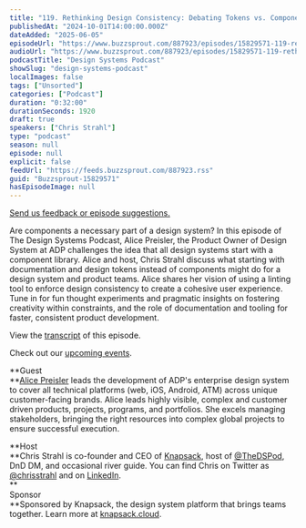 ```yaml
---
title: "119. Rethinking Design Consistency: Debating Tokens vs. Components with ADPs Alice Preisler"
publishedAt: "2024-10-01T14:00:00.000Z"
dateAdded: "2025-06-05"
episodeUrl: "https://www.buzzsprout.com/887923/episodes/15829571-119-rethinking-design-consistency-debating-tokens-vs-components-with-adps-alice-preisler.mp3"
audioUrl: "https://www.buzzsprout.com/887923/episodes/15829571-119-rethinking-design-consistency-debating-tokens-vs-components-with-adps-alice-preisler.mp3"
podcastTitle: "Design Systems Podcast"
showSlug: "design-systems-podcast"
localImages: false
tags: ["Unsorted"]
categories: ["Podcast"]
duration: "0:32:00"
durationSeconds: 1920
draft: true
speakers: ["Chris Strahl"]
type: "podcast"
season: null
episode: null
explicit: false
feedUrl: "https://feeds.buzzsprout.com/887923.rss"
guid: "Buzzsprout-15829571"
hasEpisodeImage: null
---
```

[Send us feedback or episode suggestions.](https://www.buzzsprout.com/twilio/text_messages/887923/open_sms)

Are components a necessary part of a design system? In this episode of The Design Systems Podcast, Alice Preisler, the Product Owner of Design System at ADP challenges the idea that all design systems start with a component library. Alice and host, Chris Strahl discuss what starting with documentation and design tokens instead of components might do for a design system and product teams. Alice shares her vision of using a linting tool to enforce design consistency to create a cohesive user experience. Tune in for fun thought experiments and pragmatic insights on fostering creativity within constraints, and the role of documentation and tooling for faster, consistent product development.

View the [transcript](https://docs.google.com/document/d/1_6futxeROs7EYN1-_IgGvrj3liLmfuRg5KmeJugH2vo/edit#heading=h.e4ehjtdqokkj) of this episode.

Check out our [upcoming events](https://www.knapsack.cloud/events).  

**Guest  
**[Alice Preisler](https://www.linkedin.com/in/alicepreisler/) leads the development of ADP's enterprise design system to cover all technical platforms (web, iOS, Android, ATM) across unique customer-facing brands. Alice leads highly visible, complex and customer driven products, projects, programs, and portfolios. She excels managing stakeholders, bringing the right resources into complex global projects to ensure successful execution. 

**Host  
**Chris Strahl is co-founder and CEO of [Knapsack](https://www.knapsack.cloud/), host of [@TheDSPod](https://twitter.com/thedspod), DnD DM, and occasional river guide. You can find Chris on Twitter as [@chrisstrahl](https://twitter.com/chrisstrahl) and on [LinkedIn](https://www.linkedin.com/in/chrisstrahl/).  
**  
Sponsor  
**Sponsored by Knapsack, the design system platform that brings teams together. Learn more at [knapsack.cloud](https://www.knapsack.cloud/?utm_source=podcast).
